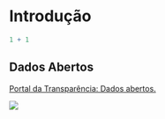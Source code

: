 # Introdução

```r
1 + 1
```

## Dados Abertos

[Portal da Transparência: Dados abertos.](https://portaldatransparencia.gov.br/download-de-dados)

![](favorecidos/print_dados_abertos.png)
